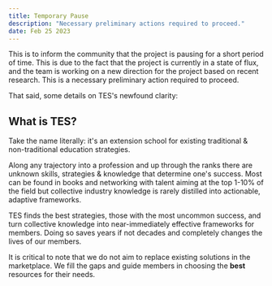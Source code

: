 ```yaml
---
title: Temporary Pause
description: "Necessary preliminary actions required to proceed."
date: Feb 25 2023
---
```


This is to inform the community that the project is pausing for a short period of time. This is due to the fact that the project is currently in a state of flux, and the team is working on a new direction for the project based on recent research. This is a necessary preliminary action required to proceed.

That said, some details on TES's newfound clarity:

## What is TES?

Take the name literally: it's an extension school for existing traditional & non-traditional education strategies.

Along any trajectory into a profession and up through the ranks there are unknown skills, strategies & knowledge that determine one's success. Most can be found in books and networking with talent aiming at the top 1-10% of the field but collective industry knowledge is rarely distilled into actionable, adaptive frameworks.

TES finds the best strategies, those with the most uncommon success, and turn collective knowledge into near-immediately effective frameworks for members. Doing so saves years if not decades and completely changes the lives of our members.

It is critical to note that we do not aim to replace existing solutions in the marketplace. We fill the gaps and guide members in choosing the **best** resources for their needs.

